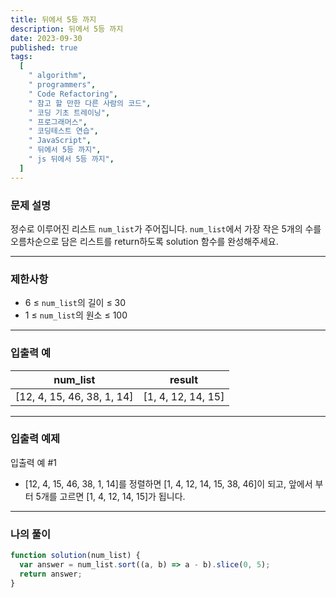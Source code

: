 ```yaml
---
title: 뒤에서 5등 까지
description: 뒤에서 5등 까지
date: 2023-09-30
published: true
tags:
  [
    " algorithm",
    " programmers",
    " Code Refactoring",
    " 참고 할 만한 다른 사람의 코드",
    " 코딩 기초 트레이닝",
    " 프로그래머스",
    " 코딩테스트 연습",
    " JavaScript",
    " 뒤에서 5등 까지",
    " js 뒤에서 5등 까지",
  ]
---
```


### 문제 설명

정수로 이루어진 리스트 `num_list`가 주어집니다. `num_list`에서 가장 작은 5개의 수를 오름차순으로 담은 리스트를 return하도록 solution 함수를 완성해주세요.

---

### 제한사항

- 6 ≤ `num_list`의 길이 ≤ 30
- 1 ≤ `num_list`의 원소 ≤ 100

---

### 입출력 예

| num_list                   | result             |
| -------------------------- | ------------------ |
| [12, 4, 15, 46, 38, 1, 14] | [1, 4, 12, 14, 15] |

---

### 입출력 예제

입출력 예 #1

- [12, 4, 15, 46, 38, 1, 14]를 정렬하면 [1, 4, 12, 14, 15, 38, 46]이 되고, 앞에서 부터 5개를 고르면 [1, 4, 12, 14, 15]가 됩니다.

---

### 나의 풀이

```jsx
function solution(num_list) {
  var answer = num_list.sort((a, b) => a - b).slice(0, 5);
  return answer;
}
```
